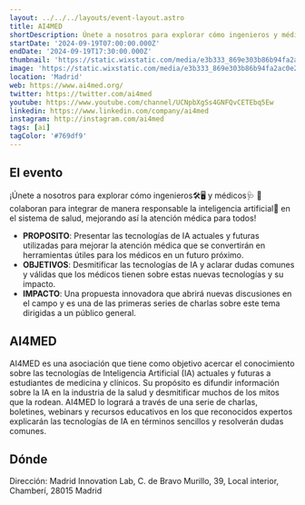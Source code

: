 ```yaml
---
layout: ../../../layouts/event-layout.astro
title: AI4MED
shortDescription: Únete a nosotros para explorar cómo ingenieros y médicos colaboran para integrar de manera responsable la inteligencia artificial en el sistema de salud.
startDate: '2024-09-19T07:00:00.000Z'
endDate: '2024-09-19T17:30:00.000Z'
thumbnail: 'https://static.wixstatic.com/media/e3b333_869e303b86b94fa2ac0e263bae64fdf9~mv2.jpg/v1/fill/w_1200,h_630,al_c/e3b333_869e303b86b94fa2ac0e263bae64fdf9~mv2.jpg'
image: 'https://static.wixstatic.com/media/e3b333_869e303b86b94fa2ac0e263bae64fdf9~mv2.jpg/v1/fill/w_1200,h_630,al_c/e3b333_869e303b86b94fa2ac0e263bae64fdf9~mv2.jpg'
location: 'Madrid'
web: https://www.ai4med.org/
twitter: https://twitter.com/ai4med
youtube: https://www.youtube.com/channel/UCNpbXgSs4GNFQvCETEbq5Ew
linkedin: https://www.linkedin.com/company/ai4med
instagram: http://instagram.com/ai4med
tags: [ai]
tagColor: '#769df9'
---
```



## El evento

¡Únete a nosotros para explorar cómo ingenieros🛠️🖥️ y médicos🩺 💉 colaboran para integrar de manera responsable la inteligencia artificial🧠 en el sistema de salud, mejorando así la atención médica para todos!

- **PROPOSITO**: Presentar las tecnologías de IA actuales y futuras utilizadas para mejorar la atención médica que se convertirán en herramientas útiles para los médicos en un futuro próximo.
- **OBJETIVOS**: Desmitificar las tecnologías de IA y aclarar dudas comunes y válidas que los médicos tienen sobre estas nuevas tecnologías y su impacto.
- **IMPACTO**: Una propuesta innovadora que abrirá nuevas discusiones en el campo y es una de las primeras series de charlas sobre este tema dirigidas a un público general.

## AI4MED

AI4MED es una asociación que tiene como objetivo acercar el conocimiento sobre las tecnologías de Inteligencia Artificial (IA) actuales y futuras a estudiantes de medicina y clínicos. Su propósito es difundir información sobre la IA en la industria de la salud y desmitificar muchos de los mitos que la rodean. AI4MED lo logrará a través de una serie de charlas, boletines, webinars y recursos educativos en los que reconocidos expertos explicarán las tecnologías de IA en términos sencillos y resolverán dudas comunes.

## Dónde

Dirección: Madrid Innovation Lab, C. de Bravo Murillo, 39, Local interior, Chamberí, 28015 Madrid

<GoogleMap
  src="https://www.google.com/maps/embed?pb=!1m18!1m12!1m3!1d3036.738238943414!2d-3.707609922335932!3d40.4367947544153!2m3!1f0!2f0!3f0!3m2!1i1024!2i768!4f13.1!3m3!1m2!1s0xd4229d08548c999%3A0x5f5190cb07369de2!2sMIL%20(%20Madrid%20Innovation%20Lab%20)!5e0!3m2!1ses!2ses!4v1716986365715!5m2!1ses!2ses"
  ariaLabel="Madrid Innovation Lab, C. de Bravo Murillo, 39, Local interior, Chamberí, 28015 Madrid"
/>
